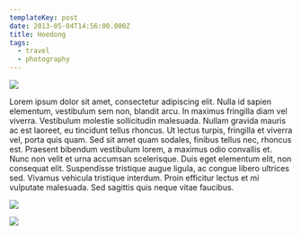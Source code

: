 ```yaml
---
templateKey: post
date: 2013-05-04T14:56:00.000Z
title: Hoedong
tags:
  - travel
  - photography
---
```

![](../../static/assets/20130504-IMG_5917.jpg)

Lorem ipsum dolor sit amet, consectetur adipiscing elit. Nulla id sapien elementum, vestibulum sem non, blandit arcu. In maximus fringilla diam vel viverra. Vestibulum molestie sollicitudin malesuada. Nullam gravida mauris ac est laoreet, eu tincidunt tellus rhoncus. Ut lectus turpis, fringilla et viverra vel, porta quis quam. Sed sit amet quam sodales, finibus tellus nec, rhoncus est. Praesent bibendum vestibulum lorem, a maximus odio convallis et. Nunc non velit et urna accumsan scelerisque. Duis eget elementum elit, non consequat elit. Suspendisse tristique augue ligula, ac congue libero ultrices sed. Vivamus vehicula tristique interdum. Proin efficitur lectus et mi vulputate malesuada. Sed sagittis quis neque vitae faucibus.

![](../../static/assets/20130504-IMG_5943.jpg)

![](../../static/assets/20130504-IMG_5961.jpg)

